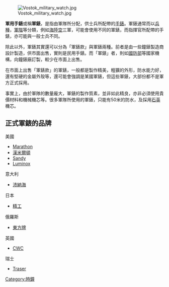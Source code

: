 [[File:Vostok_military_watch.jpg|thumb]]

'''軍用手錶'''或稱'''軍錶'''，是指由軍隊所分配，供士兵所配帶的[[手錶|手錶]]。軍錶通常而以[[兵種|兵種]]，[[軍階|軍階]]等分類，例如[[海軍|海]][[陸軍|陸]][[空軍|空]]三軍，可能會使用不同的軍錶，而指揮官所配帶的手錶，亦可能與一般士兵不同。

除此以外，軍錶其實還可以分為「軍錶款」與軍錶兩種。前者是由一些鐘錶製造商設計製造，供市面出售，實則是民用手錶。而「軍錶」者，則如[[國防部|國防部]]等國家機構，向鐘錶廠訂製，較少在市面上出售。

在市面上出售「軍錶款」的軍錶，一般都是製作精美，粗獷的外形，防水能力好，還有堅硬的金屬外殼等，還可能會強調是某國軍錶，但這些軍錶，大部份都不是軍方正式採用。

事實上，由於軍隊的數量龐大，軍錶的製作質素，並非如此精良，亦非必須使用貴價材料和機械機芯等。很多軍隊所使用的軍錶，只能有50米的防水，及採用[[石英|石英]]機芯。

==正式軍錶的品牌==
美國
*[[Marathon|Marathon]]
*[[漢彌爾頓鐘錶公司|漢米爾頓]]
*[[Sandy|Sandy]]
*[[Luminox|Luminox]]
意大利
*[[沛納海|沛納海]]

日本
*[[精工|精工]]

俄羅斯
*[[東方牌|東方牌]]

英國
*[[CWC|CWC]]
瑞士
*[[Traser|Traser]]
[[Category:時鐘|Category:時鐘]]